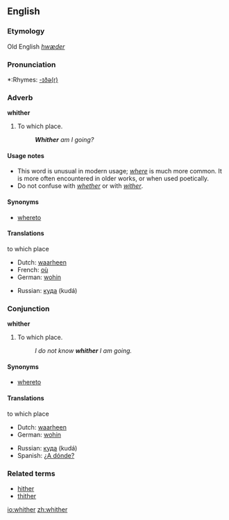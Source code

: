 ==English==
===Etymology===
Old English ''[[hwæder]]''

===Pronunciation===
*:Rhymes: [[Rhymes:English:-ɪðə(r)|-ɪðə(r)]]

===Adverb===
'''whither'''

# To which place.
#: '''''Whither''' am I going?''

====Usage notes====
*This word is unusual in modern usage; ''[[where]]'' is much more common. It is more often encountered in older works, or when used poetically.
*Do not confuse with ''[[whether]]'' or with ''[[wither]]''.

====Synonyms====
*[[whereto]]

====Translations====
;to which place
{{top}}
*Dutch: [[waarheen]]
*French: [[où]]
*German: [[wohin]]
{{mid}}
*Russian: [[куда]] (kudá)
{{bottom}}

===Conjunction===
'''whither'''

# To which place.
#: ''I do not know '''whither''' I am going.''

====Synonyms====
*[[whereto]]

====Translations====
;to which place
{{top}}
*Dutch: [[waarheen]]
*German: [[wohin]]
{{mid}}
*Russian: [[куда]] (kudá)
*Spanish: [[¿A dónde?]]
{{bottom}}

===Related terms===
*[[hither]]
*[[thither]]

[[io:whither]]
[[zh:whither]]
